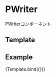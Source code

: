 
<Meta title="Molecules/PWriter" component={PWriter} />

# PWriter

PWriterコンポーネント

## Template



## Example

<!-- TODO: Fix args -->
<Canvas>
  <Story
    name="PWriter"
    args={{
      name: "Darryl Gaylord",
      role: "Legacy Web Orchestrator",
      imageSrc: ""
    }}
  >
    {Template.bind({})}
  </Story>
</Canvas>

<Props story="PWriter" />

